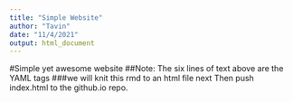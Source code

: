 ```yaml
---
title: "Simple Website"
author: "Tavin"
date: "11/4/2021"
output: html_document
---
```


#Simple yet awesome website
##Note: The six lines of text above are the YAML tags
###we will knit this rmd to an html file next
Then push index.html to the github.io repo.